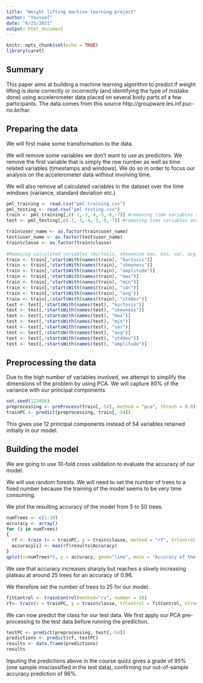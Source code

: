 ---
title: "Weight lifting machine learning project"
author: "Youssef"
date: "6/25/2021"
output: html_document
---

```{r setup, include=FALSE}
knitr::opts_chunk$set(echo = TRUE)
library(caret)
```

## Summary

This paper aims at building a machine learning algorithm to predict if weight lifting is done correctly or incorrectly (and identifying the type of mistake done) using accelerometer data placed on several body parts of a few participants. The data comes from this source http://groupware.les.inf.puc-rio.br/har.

## Preparing the data

We will first make some transformation to the data. 

We will remove some variables we don't want to use as predictors. We remove the first variable that is simply the row number as well as time related variables (timestamps and windows). We do so in order to focus our analysis on the accelerometer data without involving time.

We will also remove all calculated variables in the dataset over the time windows (variance, standard deviation etc.)

```{r}
pml_training <- read.csv("pml-training.csv")
pml_testing <- read.csv("pml-testing.csv")
train <- pml_training[,c(-1,-3,-4,-5,-6,-7)] #removing time variables and row numbers
test <- pml_testing[,c(-1,-3,-4,-5,-6,-7)] #removing time variables and row numbers

train$user_name <- as.factor(train$user_name)
test$user_name <- as.factor(test$user_name)
train$classe <- as.factor(train$classe)
  
#Removing calculated variables (kurtosis, skewnessm max, min, var, avg, stddev, amplitude)
train <- train[,!startsWith(names(train), "kurtosis")]
train <- train[,!startsWith(names(train), "skewness")]
train <- train[,!startsWith(names(train), "amplitude")]
train <- train[,!startsWith(names(train), "max")]
train <- train[,!startsWith(names(train), "min")]
train <- train[,!startsWith(names(train), "var")]
train <- train[,!startsWith(names(train), "avg")]
train <- train[,!startsWith(names(train), "stddev")]
test <- test[,!startsWith(names(test), "kurtosis")]
test <- test[,!startsWith(names(test), "skewness")]
test <- test[,!startsWith(names(test), "max")]
test <- test[,!startsWith(names(test), "min")]
test <- test[,!startsWith(names(test), "var")]
test <- test[,!startsWith(names(test), "avg")]
test <- test[,!startsWith(names(test), "stddev")]
test <- test[,!startsWith(names(test), "amplitude")]
```

## Preprocessing the data

Due to the high number of variables involved, we attempt to simplify the dimensions of the problem by using PCA. We will capture 80% of the variance with our principal components


```{r}
set.seed(123456)
preprocessing <- preProcess(train[,-54], method = "pca", thresh = 0.8)
trainPC <- predict(preprocessing, train[,-54])
```

This gives use 12 principal components instead of 54 variables retained initially in our model. 

## Building the model

We are going to use 10-fold cross validation to evaluate the accuracy of our model.

We will use random forests. We will need to set the number of trees to a fixed number because the training of the model seems to be very time consuming.

We plot the resulting accuracy of the model from 5 to 50 trees.

``` {r}
numTrees <- c(1:10)
accuracy <- array()
for (i in numTrees)
{
  rf <- train (x = trainPC, y = train$classe, method = "rf", trControl = fitControl, ntree= i*5)
  accuracy[i] <- max(rf$results$Accuracy)
}
qplot(x=numTrees*5, y = accuracy, geom="line", main = "Accuracy of the random forest function of number of trees", ylab = "Accuracy", xlab="number of trees")

```

We see that accuracy increases sharply but reaches a slowly increasing plateau at around 25 trees for an accuracy of 0.96. 

We therefore set the number of trees to 25 for our model.

```{r}
fitControl <- trainControl(method="cv", number = 10)
rf<- train(x = trainPC, y = train$classe, trControl = fitControl, ntree = 25)
```

We can now predict the class for our test data. We first apply our PCA pre-processing to the test data before running the prediction.

``` {r}
testPC <- predict(preprocessing, test[,-54])
predictions <- predict(rf, testPC)
results <- data.frame(predictions)
results
```

Inputing the predictions above in the course quizz gives a grade of 95% (one sample misclassified in the test data), confirming our out-of-sample accuracy prediction of 96%.  

